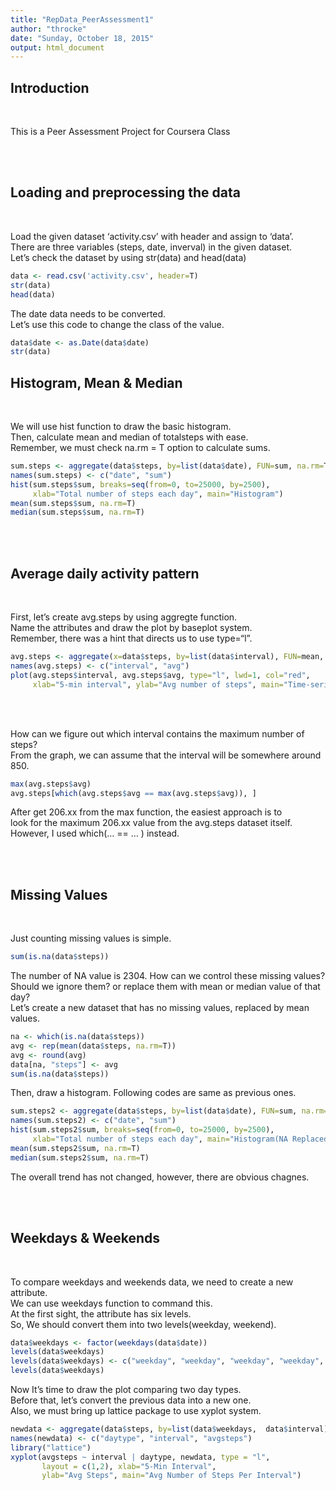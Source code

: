 ```yaml
---
title: "RepData_PeerAssessment1"
author: "throcke"
date: "Sunday, October 18, 2015"
output: html_document
---
```


## Introduction
<br>

This is a Peer Assessment Project for Coursera <Reproducible Research> Class

<br><br>

## Loading and preprocessing the data
<br>

Load the given dataset 'activity.csv' with header and assign to 'data'.<br>
There are three variables (steps, date, inverval) in the given dataset.<br>
Let's check the dataset by using str(data) and head(data)<br>

```r
data <- read.csv('activity.csv', header=T)
str(data)
head(data)
```

The date data needs to be converted.<br>
Let's use this code to change the class of the value.

```r
data$date <- as.Date(data$date)
str(data)
```

## Histogram, Mean & Median
<br>

We will use hist function to draw the basic histogram.<br>
Then, calculate mean and median of totalsteps with ease.<br>
Remember, we must check na.rm = T option to calculate sums.<br>

```r
sum.steps <- aggregate(data$steps, by=list(data$date), FUN=sum, na.rm=T)
names(sum.steps) <- c("date", "sum")
hist(sum.steps$sum, breaks=seq(from=0, to=25000, by=2500),
     xlab="Total number of steps each day", main="Histogram")                  
mean(sum.steps$sum, na.rm=T)
median(sum.steps$sum, na.rm=T)
```

<br><br>

## Average daily activity pattern
<br>

First, let's create avg.steps by using aggregte function.<br>
Name the attributes and draw the plot by baseplot system.<br>
Remember, there was a hint that directs us to use type="l".<br>

```r
avg.steps <- aggregate(x=data$steps, by=list(data$interval), FUN=mean, na.rm=T)
names(avg.steps) <- c("interval", "avg")
plot(avg.steps$interval, avg.steps$avg, type="l", lwd=1, col="red",
     xlab="5-min interval", ylab="Avg number of steps", main="Time-series plot")
```

<br><br>

How can we figure out which interval contains the maximum number of steps?<br>
From the graph, we can assume that the interval will be somewhere around 850.<br>

```r
max(avg.steps$avg)
avg.steps[which(avg.steps$avg == max(avg.steps$avg)), ]
```

After get 206.xx from the max function, the easiest approach is to<br>
look for the maximum 206.xx value from the avg.steps dataset itself.<br>
However, I used which(... == ... ) instead. <br>

<br><br>

## Missing Values
<br>

Just counting missing values is simple.

```r
sum(is.na(data$steps))
```

The number of NA value is 2304. How can we control these missing values?<br>
Should we ignore them? or replace them with mean or median value of that day?<br>
Let's create a new dataset that has no missing values, replaced by mean values.<br>

```r

na <- which(is.na(data$steps))
avg <- rep(mean(data$steps, na.rm=T))
avg <- round(avg)
data[na, "steps"] <- avg
sum(is.na(data$steps))

``` 

Then, draw a histogram. Following codes are same as previous ones.<br>

```r
sum.steps2 <- aggregate(data$steps, by=list(data$date), FUN=sum, na.rm=T)
names(sum.steps2) <- c("date", "sum")
hist(sum.steps2$sum, breaks=seq(from=0, to=25000, by=2500),
     xlab="Total number of steps each day", main="Histogram(NA Replaced)")   
mean(sum.steps2$sum, na.rm=T)
median(sum.steps2$sum, na.rm=T)
```

The overall trend has not changed, however, there are obvious chagnes.<br>

<br><br>

## Weekdays & Weekends
<br>

To compare weekdays and weekends data, we need to create a new attribute.<br>
We can use weekdays function to command this.<br>
At the first sight, the attribute has six levels.<br>
So, We should convert them into two levels(weekday, weekend).<br>

```r
data$weekdays <- factor(weekdays(data$date))
levels(data$weekdays)
levels(data$weekdays) <- c("weekday", "weekday", "weekday", "weekday", "weekend", "weekend", "weekday")
levels(data$weekdays)
```

Now It's time to draw the plot comparing two day types.<br>
Before that, let's convert the previous data into a new one.<br>
Also, we must bring up lattice package to use xyplot system.<br>

```r
newdata <- aggregate(data$steps, by=list(data$weekdays,  data$interval), mean)
names(newdata) <- c("daytype", "interval", "avgsteps")
library("lattice")
xyplot(avgsteps ~ interval | daytype, newdata, type = "l",
       layout = c(1,2), xlab="5-Min Interval",
       ylab="Avg Steps", main="Avg Number of Steps Per Interval")
```

<br><br>
